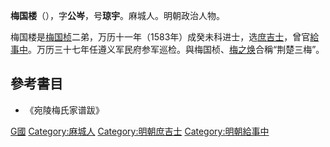 '''梅国楼'''（{{bd|?||?||}}），字'''公岑'''，号'''琼宇'''。麻城人。明朝政治人物。

梅国楼是[[梅国桢|梅国桢]]二弟，万历十一年（1583年）成癸未科进士，选[[庶吉士|庶吉士]]，曾官[[給事中|給事中]]。万历三十七年任遵义军民府参军巡检。與梅国桢、[[梅之焕|梅之焕]]合稱“荆楚三梅”。

==參考書目==
*《宛陵梅氏家谱跋》

{{萬曆十一年癸未科殿試金榜}}

{{Authority control}}

{{DEFAULTSORT:Mei梅}}
[[Category:梅姓|G國]]
[[Category:麻城人|Category:麻城人]]
[[Category:明朝庶吉士|Category:明朝庶吉士]]
[[Category:明朝給事中|Category:明朝給事中]]